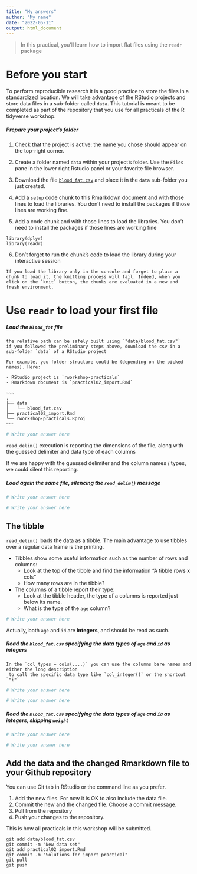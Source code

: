 ```yaml
---
title: "My answers"
author: "My name"
date: "2022-05-11"
output: html_document
---
```







> In this practical, you'll learn how to import flat files using the `readr` package

# Before you start


To perform reproducible research it is a good practice to store the files in a standardized location. 
We will take advantage of the RStudio projects and store data files in a sub-folder called `data`. 
This tutorial is meant to be completed as part of the repository that you use for all practicals of the R tidyverse workshop.

##### Prepare your project's folder

1. Check that the project is active: the name you chose should appear on the top-right corner.
    
2. Create a folder named `data` within your project's folder. Use the `Files` pane in the lower right Rstudio panel or your favorite file browser.

3. Download the file [`blood_fat.csv`](https://biostat2.uni.lu/practicals/data/blood_fat.csv) and place it in the `data` sub-folder you just created.


4. Add a `setup` code chunk to this Rmarkdown document and with those lines to load the libraries. You don't need to install the packages if those lines are working fine.

5. Add a code chunk and with those lines to load the libraries. You don't need to install the packages if those lines are working fine

~~~
library(dplyr)
library(readr)
~~~


6. Don't forget to run the chunk's code to load the library during your interactive session

```block
If you load the library only in the console and forget to place a chunk to load it, the knitting process will fail. Indeed, when you click on the `knit` button, the chunks are evaluated in a new and fresh environment.
```

# Use `readr` to load your first file


##### Load the `blood_fat` file

```block
the relative path can be safely built using `"data/blood_fat.csv"` 
if you followed the preliminary steps above, download the csv in a sub-folder `data` of a RStudio project

For example, you folder structure could be (depending on the picked names). Here:

- RStudio project is `rworkshop-practicals`
- Rmarkdown document is `practical02_import.Rmd`

~~~
.
├── data
│   └── blood_fat.csv
├── practical02_import.Rmd
└── rworkshop-practicals.Rproj
~~~

```


```r
# Write your answer here
```



`read_delim()` execution is reporting the dimensions of the file, along with the guessed delimiter and data type of each columns

If we are happy with the guessed delimiter and the column names / types, we could silent this reporting.

##### Load again the same file, silencing the `read_delim()` message

```r
# Write your answer here
```


```r
# Write your answer here
```


## The tibble

`read_delim()` loads the data as a tibble. The main advantage to use tibbles over a regular data frame is the printing.

- Tibbles show some useful information such as the number of rows and columns:
    + Look at the top of the tibble and find the information "A tibble rows x cols"
    + How many rows are in the tibble?
- The columns of a tibble report their type:
    + Look at the tibble header, the type of a columns is reported just below its name.
    + What is the type of the `age` column?
    
```r
# Write your answer here
```



Actually, both `age` and `id` are **integers**, and should be read as such.

##### Read the `blood_fat.csv` specifying the data types of `age` and `id` as integers


```block
In the `col_types = cols(....)` you can use the columns bare names and either the long description
 to call the specific data type like `col_integer()` or the shortcut `"i"`
```

```r
# Write your answer here
```


```r
# Write your answer here
```


##### Read the `blood_fat.csv` specifying the data types of `age` and `id` as integers, skipping `weight`

```r
# Write your answer here
```


```r
# Write your answer here
```


## Add the data and the changed Rmarkdown file to your Github repository

You can use Git tab in RStudio or the command line as you prefer.

1. Add the new files. For now it is OK to also include the data file.
2. Commit the new and the changed file. Choose a commit message.
3. Pull from the repository
4. Push your changes to the repository.

This is how all practicals in this workshop will be submitted. 

```
git add data/blood_fat.csv
git commit -m "New data set"
git add practical02_import.Rmd
git commit -m "Solutions for import practical"
git pull
git push
```
